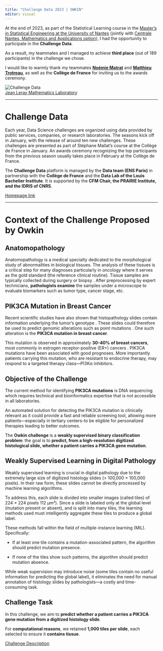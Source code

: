 ```yaml
---
title: "Challenge Data 2023 | OWKIN"
editor: visual
---
```


At the end of 2023, as part of the Statistical Learning course in the [Master’s in Statistical Engineering at the University of Nantes](https://www.math.sciences.univ-nantes.fr/master-IS) (jointly with [Centrale Nantes, Mathematics and Applications option](https://www.ec-nantes.fr/formation/les-options-de-2e-et-3e-annee/option-mathematiques-et-applications)), I had the opportunity to participate in the **Challenge Data**.

As a result, my teammates and I managed to achieve **third place** (out of 189 participants) in the challenge we chose.

I would like to warmly thank my teammates [**Noémie Matrat**](https://www.linkedin.com/in/noémie-matrat-86a34a200/) and [**Matthieu Trotreau**](https://www.linkedin.com/in/matthieu-trotreau-31b965268/), as well as the **Collège de France** for inviting us to the awards ceremony.

![Challenge Data](img/challenge)  
[Jean Leray Mathematics Laboratory](https://www.math.sciences.univ-nantes.fr/activités/7107)

---

# **Challenge Data**  

Each year, Data Science challenges are organized using data provided by public services, companies, or research laboratories. The seasons kick off in January, with the release of around ten new challenges. These challenges are presented as part of Stéphane Mallat’s course at the Collège de France in January. An awards ceremony recognizing the top participants from the previous season usually takes place in February at the Collège de France.

The **Challenge Data** platform is managed by the **Data team (ENS Paris)** in partnership with the **Collège de France** and the **Data Lab of the Louis Bachelier Institute**. It is supported by the **CFM Chair, the PRAIRIE Institute, and the IDRIS of CNRS**.

[Homepage link](https://challengedata.ens.fr/challenges/98)

---

# **Context of the Challenge Proposed by Owkin**  

## **Anatomopathology**  

Anatomopathology is a medical specialty dedicated to the morphological study of abnormalities in biological tissues. The analysis of these tissues is a critical step for many diagnoses particularly in oncology where it serves as the gold standard (the reference clinical routine). Tissue samples are typically collected during surgery or biopsy . After preprocessing by expert technicians, **pathologists examine** the samples under a microscope to evaluate biomarkers such as tumor type, cancer stage, etc. 

## **PIK3CA Mutation in Breast Cancer**  

Recent scientific studies have also shown that histopathology slides contain information underlying the tumor’s genotype . These slides could therefore be used to predict genomic alterations such as point mutations . One such alteration is the **PIK3CA mutation in breast cancer**.  

This mutation is observed in approximately **30-40% of breast cancers**, most commonly in estrogen receptor-positive (ER+) cancers . PIK3CA mutations have been associated with good prognoses. More importantly patients carrying this mutation, who are resistant to endocrine therapy, may respond to a targeted therapy class—PI3Kα inhibitors.

## **Objective of the Challenge**  

The current method for identifying **PIK3CA mutations** is DNA sequencing which requires technical and bioinformatics expertise that is not accessible in all laboratories.  

An automated solution for detecting the PIK3CA mutation is clinically relevant as it could provide a fast and reliable screening tool, allowing more patients—especially in tertiary centers-to be eligible for personalized therapies leading to better outcomes.

The **Owkin challenge** is a **weakly supervised binary classification problem**: the goal is to **predict, from a high-resolution digitized histological slide, whether a patient carries a PIK3CA gene mutation**.

## **Weakly Supervised Learning in Digital Pathology**  

Weakly supervised learning is crucial in digital pathology due to the extremely large size of digitized histology slides (> 100,000 × 100,000 pixels). In their raw form, these slides cannot be directly processed by machine learning algorithms.  

To address this, each slide is divided into smaller images (called tiles) of 224 × 224 pixels 112 µm²). Since a slide is labeled only at the global level (mutation present or absent), and is split into many tiles, the learning methods used must intelligently aggregate these tiles to produce a global label.

These methods fall within the field of multiple-instance learning (MIL). Specifically:

- If at least one tile contains a mutation-associated pattern, the algorithm should predict mutation presence.

- If none of the tiles show such patterns, the algorithm should predict mutation absence.

While weak supervision may introduce noise (some tiles contain no useful information for predicting the global label), it eliminates the need for manual annotation of histology slides by pathologists—a costly and time-consuming task.

## **Challenge Task**  

In this challenge, we aim to **predict whether a patient carries a PIK3CA gene mutation from a digitized histology slide**.  

For **computational reasons**, we retained **1,000 tiles per slide**, each selected to ensure it **contains tissue**.

[Challenge Description](https://challengedata.ens.fr/challenges/98)

